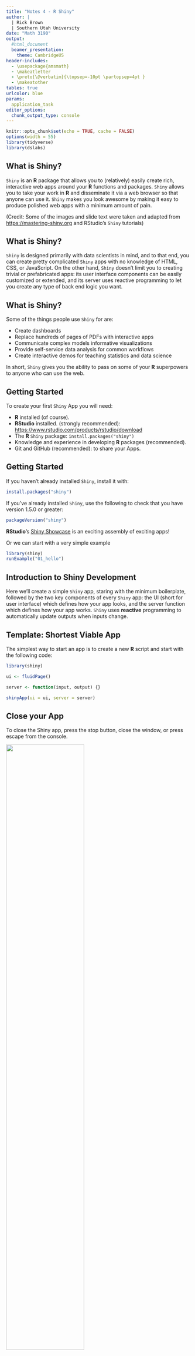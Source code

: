 ```yaml
---
title: "Notes 4 - R Shiny"
author: |
  | Rick Brown
  | Southern Utah University
date: "Math 3190"
output: 
  #html_document
  beamer_presentation:
    theme: CambridgeUS
header-includes:
  - \usepackage{amsmath}
  - \makeatletter
  - \preto{\@verbatim}{\topsep=-10pt \partopsep=4pt }
  - \makeatother
tables: true
urlcolor: blue
params: 
  application_task
editor_options: 
  chunk_output_type: console
---
```


```r
knitr::opts_chunk$set(echo = TRUE, cache = FALSE)
options(width = 55)
library(tidyverse)
library(dslabs)
```

## What is Shiny?

`Shiny` is an **R** package that allows you to (relatively) easily create rich, interactive web apps around your **R** functions and packages. `Shiny` allows you to take your work in **R** and disseminate it via a web browser so that anyone can use it. `Shiny` makes you look awesome by making it easy to produce polished web apps with a minimum amount of pain.

(Credit: Some of the images and slide text were taken and adapted from <https://mastering-shiny.org> and RStudio's `Shiny` tutorials)

## What is Shiny?

`Shiny` is designed primarily with data scientists in mind, and to that end, you can create pretty complicated `Shiny` apps with no knowledge of HTML, CSS, or JavaScript. On the other hand, `Shiny` doesn't limit you to creating trivial or prefabricated apps: its user interface components can be easily customized or extended, and its server uses reactive programming to let you create any type of back end logic you want.

## What is Shiny?

Some of the things people use `Shiny` for are:

-   Create dashboards
-   Replace hundreds of pages of PDFs with interactive apps
-   Communicate complex models informative visualizations
-   Provide self-service data analysis for common workflows
-   Create interactive demos for teaching statistics and data science

In short, `Shiny` gives you the ability to pass on some of your **R** superpowers to anyone who can use the web.

## Getting Started

To create your first `Shiny` App you will need:

-   **R** installed (of course).
-   **RStudio** installed. (strongly recommended): <https://www.rstudio.com/products/rstudio/download>
-   The **R** `Shiny` package: `install.packages("shiny")`
-   Knowledge and experience in developing **R** packages (recommended).
-   Git and GitHub (recommended): to share your Apps.

## Getting Started

If you haven't already installed `Shiny`, install it with:

```r
install.packages("shiny")
```

If you've already installed `Shiny`, use the following to check that you have version 1.5.0 or greater:

```r
packageVersion("shiny") 
```

\vspace{.2in}

**RStudio**'s [Shiny Showcase](https://shiny.posit.co/r/gallery/) is an exciting assembly of exciting apps!

Or we can start with a very simple example

```r
library(shiny)
runExample("01_hello")
```


## Introduction to Shiny Development

Here we'll create a simple `Shiny` app, staring with the minimum boilerplate, followed by the two key components of every `Shiny` app: the UI (short for user interface) which defines how your app looks, and the server function which defines how your app works. `Shiny` uses **reactive** programming to automatically update outputs when inputs change.

## Template: Shortest Viable App

The simplest way to start an app is to create a new **R** script and start with the following code:

```r
library(shiny)

ui <- fluidPage()

server <- function(input, output) {}

shinyApp(ui = ui, server = server)
```

## Close your App

To close the Shiny app, press the stop button, close the window, or press escape from the console. 

\center

![](shinyfigs/shiny_off.png){width=65%}

## Inputs and Outputs

\center

![](shinyfigs/shiny_in_out.png)

## Inputs and outputs

\center

![](shinyfigs/shiny_in_out_1.png)

## Adding Elements to the UI

Add elements to your app as arguments to fluidPage()

```r
library(shiny)

ui <- fluidPage(
    # Input() functions,
    # Output() functions
    )

server <- function(input, output) {}

shinyApp(ui = ui, server = server)
```

\vspace{-.05in}
Take note that the `ui` (or `fluidPage()` function in this case) is what controls what the app looks like and takes inputs from the user. The `server` function controls what the app is doing. `fluidPage()` is not the only function that can be used for the UI, but it is a good place to start.

## Adding Elements to the UI

Add elements to your app as arguments to `fluidPage()`

```r
library(shiny)

ui <- fluidPage(
  "Hello World!"
  )

server <- function(input, output) {}

shinyApp(ui = ui, server = server)
```

## Input Functions

Create an input with a function that ends in **Input()**. 

```r
sliderInput(inputId = "num", 
            label = "Choose a number", 
            value = 25, min = 1, max = 100)
```

<!-- Here is the actual HTML code for this slider: \footnotesize -->

<!-- ```{html inputsHTML,eval=F,echo=T} -->
<!-- <div class="form-group shiny-input-container"> -->
<!--   <label class="control-label" for="num">Choose a number</label> -->
<!--   <input class="js-range-slider" id="num" data-min="1" data-max="100" -->
<!--   data-from="25" data-step="1" data-grid="true" data-grid-num="9.9" -->
<!--   data-grid-snap="false" data-prettify-separator="," data-keyboard="true" -->
<!--   data-keyboard-step="1.01010101010101"/> -->
<!-- </div> -->
<!-- ``` -->

\center
![](shinyfigs/shiny_buttons_syntax.png){width=75%}

## Input Functions in an App

```r
library(shiny)

ui <- fluidPage(
  sliderInput(inputId = "num",
    label = "Choose a number",
    value = 25, min = 1, max = 100)
  )

server <- function(input, output) {}

shinyApp(server = server, ui = ui)
```

The ID of in the `Input()` function, `inputId` in this case, creates an attribute of `input` that can be used in the `server` function inside of a `render()` function.

## Server inputs

You can access inputs from the UI using **input\$** \center ![](shinyfigs/shiny_server_inputs1.png)

## 

\center

![](shinyfigs/shiny_server_inputs2.png) \## Server outputs You can save your outputs to return to the UI using **output\$** \center ![](shinyfigs/shiny_server_output1.png)


## Render Functions in an App

A `render...()` function (that is, a function that begins with the word "render") is used in the `server` function to create an attribute of `output`. 

You can save your outputs to return to the UI using **output\$** and build objects to display with a function whose name begins with `render`.

\center ![](shinyfigs/shiny_render1.png){width=60%}

## Render Functions in an App

```r
ui <- fluidPage(
  sliderInput(inputId = "num",
    label = "Choose a number",
    value = 25, min = 1, max = 100)
  )

server <- function(input, output) {
  output$hist <- renderPlot({
    hist(rnorm(input$num))
    })
}

shinyApp(server = server, ui = ui)
```



## Output Functions in an App

Now that an attribute of `output` has been created, we need a `...Output()` function (a function that ends with the word "Output") inside `fluidPage()` in the `ui`. The name of the output attribute created in the `server` function must go in quotes.\vspace{-.05in}

```r
ui <- fluidPage(
  sliderInput(inputId = "num",
    label = "Choose a number",
    value = 25, min = 1, max = 100), # Comma! 
  plotOutput("hist")
  )
server <- function(input, output) {
  output$hist <- renderPlot({
    hist(rnorm(input$num))
    })
}
shinyApp(server = server, ui = ui)
```

## Shiny App

![](shinyfigs/hist_app.png)


## Output Functions in an App

We can also make the graph look nicer with ggplot. 

\small
```r
library(tidyverse)
ui <- fluidPage(
  sliderInput(inputId = "num",
    label = "Choose a number",
    value = 25, min = 1, max = 100), # Comma! 
  plotOutput("hist")
  )
server <- function(input, output) {
  output$hist <- renderPlot({
    DF <- data.frame(x = rnorm(input$num))
    ggplot(DF, aes(x = x)) + 
      geom_histogram(color = "black", fill = "lightblue",
                     bins = 15)
    })
}
shinyApp(server = server, ui = ui)
```

## Shiny App

![](shinyfigs/hist_app_gg.png)

## Shiny Buttons (Inputs)

\center

![](shinyfigs/shiny_buttons.png)


## Shiny Renders

\center

![](shinyfigs/shiny_render2.png)

## Shiny Outputs

\center

![](shinyfigs/shiny_output.png)


## Interactive Plots with `plotly`

A package that pairs very nicely with Shiny is the `plotly` package. This package allows us to create interactive plots with hover features. Some esspecially nice functions in `plotly` are:

* `ggplotly()`: This takes a ggplot object and coverts it to a plotly object to make it interactive. 
* `renderPlotly()`: This can be put in the `server` function to render an interactive plot that can be saved to an output. 
* `plotlyOutput()`: This can be put in the `fluidPage()` function to generate an interactive plot in the Shiny app.


## Interactive Plots with `plotly`

Taking the plot from the last output and making it interactive:

\footnotesize
```r
library(shiny); library(tidyverse); library(plotly)
ui <- fluidPage(
  sliderInput(inputId = "num",
    label = "Choose a number",
    value = 25, min = 1, max = 100), # Comma! 
  plotlyOutput("hist") # Note: changed from plotOutput to plotlyOutput
  )
server <- function(input, output) {
  output$hist <- renderPlotly({ # Note: changed to renderPlotly
    DF <- data.frame(x = rnorm(input$num))
    p <- ggplot(DF, aes(x = x)) + # Save object as p
      geom_histogram(color = "black", fill = "lightblue",
                     bins = 15)
    ggplotly(p) # Make the ggplot interactive
    })
}
shinyApp(server = server, ui = ui)
```


## Shiny Recap

\vspace{-.2in}

\center

![](shinyfigs/shiny_recap1.png)

## Server Recap

\vspace{-.2in}

\center

![](shinyfigs/shiny_server_recap.png)


## Building the Server

There are 2 basic rules for your **fluidPage()** function:

1. Save input values with one of the Shiny buttons. Most of these functions end with `Input()` or `Button()`. 
2. Use a function that ends with `output()` in `fluidPage()` to display objects built with a render...()** function in the server. 

There are 3 basic rules for your **server** function:

1. Save objects to display as `output$`.
2. Build objects to display with `render...()`.
3. Access input values with `input$`.




## Reactivity 

Shiny is built on reavtive objects. The term **reactivity** refers to the idea that the inputs and outputs are connected to each other: when you change and input, you change all outputs that require the input.

If we ever want to do anything with the input out of a `render...()` function, we need to use the `reactive()` function around it. Then, to use any variable defined with a `reactive()` function, we need to call it with parentheses. This is most common if you want to use that object in multiple `render...()` functions. 

## Reactivity 

\scriptsize
```r
ui <- fluidPage(
  sliderInput(inputId = "num", label = "Choose a number",
    value = 25, min = 1, max = 100), # Comma! 
  plotOutput("hist"), 
  plotOutput("box")
  )
server <- function(input, output) {
  rand_DF <- reactive(data.frame(x = rnorm(input$num)))
  # rand_values <- input$num |> rnorm() |> reactive()
  output$hist <- renderPlot({
    ggplot(rand_DF(), aes(x = x)) + 
      geom_histogram(color = "black", fill = "lightblue", bins = 15) +
      geom_vline(xintercept = median(rand_DF()$x), linewidth = 1) +
      coord_cartesian(xlim = c(-3, 3))
    })
  output$box <- renderPlot({
    ggplot(rand_DF(), aes(x = x)) + 
      geom_boxplot(color = "black", fill = "lightblue") +
      coord_cartesian(xlim = c(-3, 3))
    })
}
shinyApp(server = server, ui = ui)
```

## Without Reactivity 

\scriptsize
```r
ui <- fluidPage(
  sliderInput(inputId = "num", label = "Choose a number",
    value = 25, min = 1, max = 100), # Comma! 
  plotOutput("hist"),
  plotOutput("box")
  )
server <- function(input, output) {
  output$hist <- renderPlot({
    rand_DF <- data.frame(x = rnorm(input$num))
    ggplot(rand_DF, aes(x = x)) + 
      geom_histogram(color = "black", fill = "lightblue", bins = 15) +
      geom_vline(xintercept = median(rand_DF$x), linewidth = 1) +
      coord_cartesian(xlim = c(-3, 3))
    })
  output$box <- renderPlot({
    rand_DF <- data.frame(x = rnorm(input$num))
    ggplot(rand_DF, aes(x = x)) + 
      geom_boxplot(color = "black", fill = "lightblue") + 
      coord_cartesian(xlim = c(-3, 3))
    })
} # In this case, different values are plotted in each plot!
shinyApp(server = server, ui = ui)
```





## Multi-file apps:

When these Shiny apps get larger, it is common practice to create two files: a **ui.R** file and a **server.R** file.

\footnotesize
```r
#ui.R
library(shiny)
ui <- fluidPage(
  sliderInput(inputId = "num",
    label = "Choose a number",
    value = 25, min = 1, max = 100), 
  plotOutput("hist")
  )
```


\footnotesize
```r
#server.R
library(shiny)
server <- function(input, output){
  output$hist <- renderPlot({
    hist(rnorm(input$num))
    })
  }
```

## Multi-file apps:

And then finally the program file, **app.R**:

```r
#app.R
library(shiny)

source("ui.R")
source("server.R")

shinyApp(server = server, ui = ui)
```



## Shiny Example

```r
library(shiny)
ui <- fluidPage(
  shinyjs::useShinyjs(),
  textInput("cor_guess", "Guess the correlation!"),
  actionButton(
    inputId = "submit_guess",
    label = "Submit Guess"
  ),
  plotOutput("graph"),
  textOutput("message"),
  actionButton("reset_input", "Press to Play Again!")
)

server <- function(input, output, session) {
    guess <- reactive(as.numeric(input$cor_guess))
    num_rand <- reactive(rchisq(input$num, 10))
    x <- rnorm(100, rnorm(1, 100, 50), rchisq(1, 10, 5))
    y <- sign(runif(1, -1, 1))*x + rnorm(100, 0, 10)
    DF = data.frame(x, y)
    true_cor <- cor(x, y)
    
    output$graph <- renderPlot({
      ggplot(DF, aes(x, y)) +
        geom_point(size = 3)
    }#, width=5*96, height=2*96, res=96
    )
    
    observeEvent(
      eventExpr = input[["submit_guess"]],
      handlerExpr = {
        output$message <- renderText(
          paste0("Your guess was ",guess(),".\n\n
             The true value was ", round(true_cor,3),".\n
             That is a difference of ", abs(guess() - round(true_cor,3))
                 ,".")
        )
      }
    )
    
    observeEvent(input$reset_input, {
      #shinyjs::reset()
      session$reload() # Works, but won't store guesses.
    })
}

shinyApp(ui = ui, server = server)
```


## Hosting Shiny Apps

You can put your Shiny app in a GitHub repository and then run it (or have someone else run it) by using the `runGitHub()` function in the `shiny` library. The syntax is either of the following:

```r
runGitHub("repository_name", "username")
runGitHub("username/repository_name")
```


By default, this will only work if your entire app is in a file called `app.R` with `shinyApp(ui = ui, server = server)` as the last line or if your app is split up into two files: `ui.R` and `server.R`. 

If the Shiny app is in a different directory in your repository, you can specify what folder it is in by using the `subdir` option in the `runGitHub()` function:
```r
runGitHub("repository_name", "username", 
          subdir = "path/to/shiny/app/in/repo")
```

## Building Apps in **R** Packages

We can also add a Shiny app to any **R** package we create. In the package directory, create an `inst/shiny/app_name` directory and place either the `app.R` file or the `ui.R` and `server.R` files in there. Once this is done, be sure to add "shiny" to the "Depends:" section of your `DESCRIPTION` file.

Then, in the package `R/` folder, add a function that calls the Shiny app. A template for this is on the next slide.  

Also:

* Write the package functions first!
  - You can use any functions defined in your package in your shiny app.
* `Shiny` app should call functions, provide inputs, display results, etc.

<!-- Also, see examples from Dr. Johnson's research, e.g.: <https://github.com/compbiomed/animalcules> -->

<!-- Tutorial: <https://deanattali.com/2015/04/21/r-package-shiny-app/> -->

You can check out the mypackage repo in my GitHub page for an example.

## Building Apps in **R** Packages:

\scriptsize
```r
#' Shiny App Name
#' 
#' App description
#' 
#' @export

# Change the name of the function to be relevant.
# It is convention to begin the name of this function with "run"
runShinyApp <- function() {  
  appDir <- system.file("shiny", "app_name", package = "package_name")
  if (appDir == "") {
    stop("Could not find example directory. Try re-installing `package_name`.", 
         call. = FALSE)
  }
  
  shiny::runApp(appDir, display.mode = "normal")
}
```


## shinylive

It is also possible to run Shiny completely in a browser using WebR and shinylive. In fact, you can host Shiny apps on github. This is a beyond the scope of our class, but here are some links to some tutorials:

1. <https://github.com/posit-dev/r-shinylive>
2. <https://medium.com/@rami.krispin/deploy-shiny-app-on-github-pages-b4cbd433bdc>
3. <https://hypebright.nl/index.php/en/2023/10/02/run-a-shiny-app-in-the-browser-with-shinylive-for-r/>

An example of this is given at this link:
<https://rbrown53.github.io/ShinyCorrelation/>



## Session info

\tiny

```r
sessionInfo()
```
